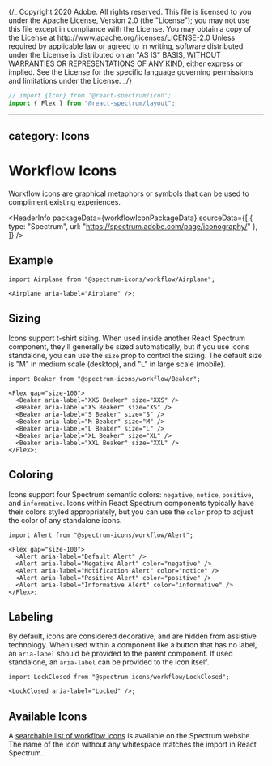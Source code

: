{/_ Copyright 2020 Adobe. All rights reserved.
This file is licensed to you under the Apache License, Version 2.0 (the "License");
you may not use this file except in compliance with the License. You may obtain a copy
of the License at http://www.apache.org/licenses/LICENSE-2.0
Unless required by applicable law or agreed to in writing, software distributed under
the License is distributed on an "AS IS" BASIS, WITHOUT WARRANTIES OR REPRESENTATIONS
OF ANY KIND, either express or implied. See the License for the specific language
governing permissions and limitations under the License. _/}



```jsx import
// import {Icon} from '@react-spectrum/icon';
import { Flex } from "@react-spectrum/layout";
```

---

## category: Icons

# Workflow Icons

Workflow icons are graphical metaphors or symbols that can be used to compliment existing experiences.

<HeaderInfo
  packageData={workflowIconPackageData}
  sourceData={[
    { type: "Spectrum", url: "https://spectrum.adobe.com/page/iconography/" },
  ]}
/>

## Example

```tsx example
import Airplane from "@spectrum-icons/workflow/Airplane";

<Airplane aria-label="Airplane" />;
```

## Sizing

Icons support t-shirt sizing. When used inside another React Spectrum component, they'll generally be sized automatically,
but if you use icons standalone, you can use the `size` prop to control the sizing. The default size is "M" in medium scale
(desktop), and "L" in large scale (mobile).

```tsx example
import Beaker from "@spectrum-icons/workflow/Beaker";

<Flex gap="size-100">
  <Beaker aria-label="XXS Beaker" size="XXS" />
  <Beaker aria-label="XS Beaker" size="XS" />
  <Beaker aria-label="S Beaker" size="S" />
  <Beaker aria-label="M Beaker" size="M" />
  <Beaker aria-label="L Beaker" size="L" />
  <Beaker aria-label="XL Beaker" size="XL" />
  <Beaker aria-label="XXL Beaker" size="XXL" />
</Flex>;
```

## Coloring

Icons support four Spectrum semantic colors: `negative`, `notice`, `positive`, and `informative`. Icons within React Spectrum components typically
have their colors styled appropriately, but you can use the `color` prop to adjust the color of any standalone icons.

```tsx example
import Alert from "@spectrum-icons/workflow/Alert";

<Flex gap="size-100">
  <Alert aria-label="Default Alert" />
  <Alert aria-label="Negative Alert" color="negative" />
  <Alert aria-label="Notification Alert" color="notice" />
  <Alert aria-label="Positive Alert" color="positive" />
  <Alert aria-label="Informative Alert" color="informative" />
</Flex>;
```

## Labeling

By default, icons are considered decorative, and are hidden from assistive technology. When used within a component like a button
that has no label, an `aria-label` should be provided to the parent component. If used standalone, an `aria-label` can be provided
to the icon itself.

```tsx example
import LockClosed from "@spectrum-icons/workflow/LockClosed";

<LockClosed aria-label="Locked" />;
```

## Available Icons

A [searchable list of workflow icons](https://spectrum.adobe.com/page/icons/) is available on the Spectrum website.
The name of the icon without any whitespace matches the import in React Spectrum.
